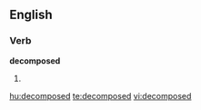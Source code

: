 
==English==

===Verb===
'''decomposed'''

# {{past of|[[decompose]]}}

[[hu:decomposed]]
[[te:decomposed]]
[[vi:decomposed]]